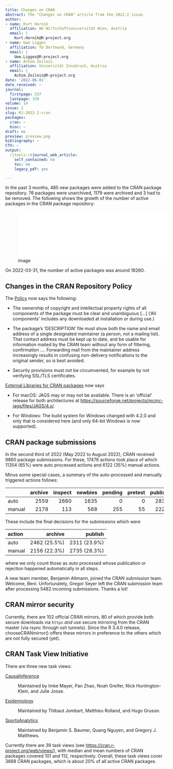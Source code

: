```yaml
---
title: Changes on CRAN
abstract: The "Changes on CRAN" article from the 2022-2 issue.
author:
- name: Kurt Hornik
  affiliation: WU Wirtschaftsuniversität Wien, Austria
  email: |
    Kurt.Hornik@R-project.org
- name: Uwe Ligges
  affiliation: TU Dortmund, Germany
  email: |
    Uwe.Ligges@R-project.org
- name: Achim Zeileis
  affiliation: Universität Innsbruck, Austria
  email: |
    Achim.Zeileis@R-project.org
date: '2022-06-01'
date_received: ~
journal:
  firstpage: 337
  lastpage: 339
volume: 14
issue: 2
slug: RJ-2022-2-cran
packages:
  cran: ~
  bioc: ~
draft: no
preview: preview.png
bibliography: ~
CTV: ~
output:
  rjtools::rjournal_web_article:
    self_contained: no
    toc: no
    legacy_pdf: yes

---
```













In the past 3 months, 485 new packages were added to the CRAN package
repository. 76 packages were unarchived, 1179 were archived and 3 had to
be removed. The following shows the growth of the number of active
packages in the CRAN package repository:

![image](cran_growth.pdf){width="5in"}

On 2022-03-31, the number of active packages was around 18260.

## Changes in the CRAN Repository Policy

The [Policy](https://CRAN.R-project.org/web/packages/policies.html) now
says the following:

-   The ownership of copyright and intellectual property rights of all
    components of the package must be clear and unambiguous \[...\]
    ('All components' includes any downloaded at installation or during
    use.)

-   The package's '[DESCRIPTION]{.sans-serif}' file must show both the
    name and email address of a single designated maintainer (a person,
    not a mailing list). That contact address must be kept up to date,
    and be usable for information mailed by the CRAN team without any
    form of filtering, confirmation .... Forwarding mail from the
    maintainer address increasingly results in confusing non-delivery
    notifications to the original sender, so is best avoided.

-   Security provisions must not be circumvented, for example by not
    verifying SSL/TLS certificates.

[External Libraries for CRAN
packages](https://CRAN.R-project.org/web/packages/external_libs.html)
now says

-   For macOS: JAGS may or may not be available. There is an 'official'
    release for both architectures at
    <https://sourceforge.net/projects/mcmc-jags/files/JAGS/4.x/>.

-   For Windows: The build system for Windows changed with 4.2.0 and
    only that is considered here (and only 64-bit Windows is now
    supported).

## CRAN package submissions

In the second third of 2022 (May 2022 to August 2022), CRAN received
9860 package submissions. For these, 17476 actions took place of which
11354 (65%) were auto processed actions and 6122 (35%) manual actions.

Minus some special cases, a summary of the auto-processed and manually
triggered actions follows:

::: center
             archive   inspect   newbies   pending   pretest   publish   recheck   waiting
  -------- --------- --------- --------- --------- --------- --------- --------- ---------
  auto          2559      2660      1635         0         0      2830       933       737
  manual        2178       113       568       255        55      2226       595       132
:::

These include the final decisions for the submissions which were

::: center
  action          archive        publish
  -------- -------------- --------------
  auto       2462 (25.5%)   2311 (23.9%)
  manual     2156 (22.3%)   2735 (28.3%)
:::

where we only count those as *auto* processed whose publication or
rejection happened automatically in all steps.

A new team member, Benjamin Altmann, joined the CRAN submission team.
Welcome, Beni. Unfortunately, Gregor Seyer left the CRAN submission team
after processing 5482 incoming submissions. Thanks a lot!

## CRAN mirror security

Currently, there are 102 official CRAN mirrors, 80 of which provide both
secure downloads via `https` *and* use secure mirroring from the CRAN
master (via rsync through ssh tunnels). Since the R 3.4.0 release,
chooseCRANmirror() offers these mirrors in preference to the others
which are not fully secured (yet).

## CRAN Task View Initiative

There are three new task views:

[CausalInference](https://CRAN.R-project.org/view=CausalInference)

:   Maintained by Imke Mayer, Pan Zhao, Noah Greifer, Nick
    Huntington-Klein, and Julie Josse.

[Epidemiology](https://CRAN.R-project.org/view=Epidemiology)

:   Maintained by Thibaut Jombart, Matthieu Rolland, and Hugo Gruson.

[SportsAnalytics](https://CRAN.R-project.org/view=SportsAnalytics)

:   Maintained by Benjamin S. Baumer, Quang Nguyen, and Gregory J.
    Matthews.

Currently there are 39 task views (see
<https://cran.r-project.org/web/views/>), with median and mean numbers
of CRAN packages covered 101 and 112, respectively. Overall, these task
views cover 3668 CRAN packages, which is about 20% of all active CRAN
packages.
